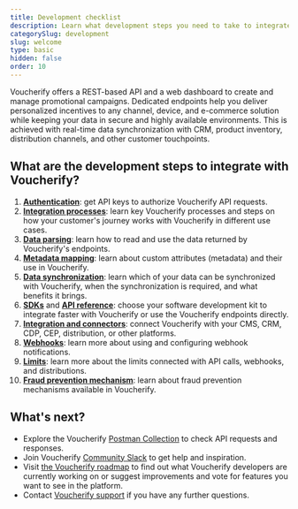 ```yaml
---
title: Development checklist
description: Learn what development steps you need to take to integrate with Voucherify
categorySlug: development
slug: welcome
type: basic
hidden: false
order: 10
---
```


Voucherify offers a REST-based API and a web dashboard to create and manage promotional campaigns. Dedicated endpoints help you deliver personalized incentives to any channel, device, and e-commerce solution while keeping your data in secure and highly available environments. This is achieved with real-time data synchronization with CRM, product inventory, distribution channels, and other customer touchpoints.

## What are the development steps to integrate with Voucherify?

1. **[Authentication](doc:authentication)**: get API keys to authorize Voucherify API requests.
2. **[Integration processes](doc:integration-processes)**: learn key Voucherify processes and steps on how your customer's journey works with Voucherify in different use cases.
3. **[Data parsing](doc:data-parsing)**: learn how to read and use the data returned by Voucherify's endpoints.
4. **[Metadata mapping](doc:metadata-mapping)**: learn about custom attributes (metadata) and their use in Voucherify.
5. **[Data synchronization](doc:data-synchronization)**: learn which of your data can be synchronized with Voucherify, when the synchronization is required, and what benefits it brings.
6. **[SDKs](doc:sdks)** and **[API reference](ref:introduction-1)**: choose your software development kit to integrate faster with Voucherify or use the Voucherify endpoints directly.
7. **[Integration and connectors](doc:integration-connectors)**: connect Voucherify with your CMS, CRM, CDP, CEP, distribution, or other platforms.
8. **[Webhooks](doc:webhooks)**: learn more about using and configuring webhook notifications.
9. **[Limits](doc:limits)**: learn more about the limits connected with API calls, webhooks, and distributions.
10. **[Fraud prevention mechanism](https://support.voucherify.io/article/516-fraud-prevention)**: learn about fraud prevention mechanisms available in Voucherify.

## What's next?

- Explore the Voucherify [Postman Collection](https://www.postman.com/voucherify/workspace/voucherify-s-public-workspace/collection/31663208-927de30f-b9ba-4723-a7ad-9984d835d939) to check API requests and responses.
- Join Voucherify [Community Slack](https://community.voucherify.io/) to get help and inspiration.
- Visit [the Voucherify roadmap](https://roadmap.voucherify.io/) to find out what Voucherify developers are currently working on or suggest improvements and vote for features you want to see in the platform.
- Contact [Voucherify support](https://www.voucherify.io/contact-support) if you have any further questions.